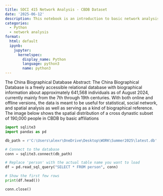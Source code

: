 ```yaml
---
title: SOCI 415 Network Analysis - CBDB Dataset
date: '2025-06-12'
description: This notebook is an introduction to basic network analysis in Python.
categories:
  - Python
  - network analysis
format:
  html: default
  ipynb:
    jupyter:
      kernelspec:
        display_name: Python
        language: python3
        name: python3
---
```


The China Biographical Database Abstract:  The China Biographical Database is a freely accessible relational database with biographical information about approximately 641,568 individuals as of August 2024, currently mainly from the 7th through 19th centuries. With both online and offline versions, the data is meant to be useful for statistical, social network, and spatial analysis as well as serving as a kind of biographical reference. The image below shows the spatial distribution of a cross dynastic subset of 190,000 people in CBDB by basic affiliations

```python
import sqlite3
import pandas as pd

db_path = r'C:\Users\alexr\OneDrive\Desktop\WORK\Summer2025\latest.db'

# Connect to the database
conn = sqlite3.connect(db_path)

# Replace 'person' with the actual table name you want to load
df = pd.read_sql_query("SELECT * FROM person", conn)

# Show the first few rows
print(df.head())

conn.close()
```